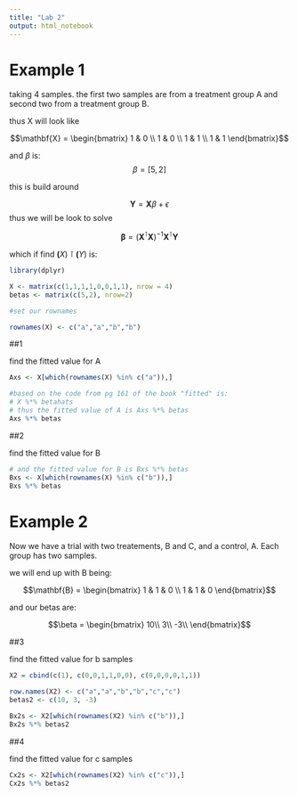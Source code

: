 ```yaml
---
title: "Lab 2"
output: html_notebook
--- 
```


# Example 1
taking 4 samples. the first two samples are from a treatment group A and second two from a treatment group B.

thus X will look like

$$\mathbf{X} = \begin{bmatrix}
1 & 0 \\
1 & 0 \\
1 & 1 \\
1 & 1
\end{bmatrix}$$

and $\beta$ is:
$$\beta = [5, 2]$$

this is build around

$$\mathbf{Y} = \mathbf{X}\beta + \epsilon$$
thus we will be look to solve 

$$\mathbf{\beta} = (\mathbf{X}^\intercal\mathbf{X})^{-1} \mathbf{X}^\intercal\mathbf{Y}$$

which if find $\mathbf(X)\intercal\mathbf(Y)$ is:


```r
library(dplyr)

X <- matrix(c(1,1,1,1,0,0,1,1), nrow = 4)
betas <- matrix(c(5,2), nrow=2)

#set our rownames

rownames(X) <- c("a","a","b","b")
```
##1 

find the fitted value for A
```r
Axs <- X[which(rownames(X) %in% c("a")),]

#based on the code from pg 161 of the book "fitted" is:
# X %*% betahats
# thus the fitted value of A is Axs %*% betas
Axs %*% betas
```

##2

find the fitted value for B
```r
# and the fitted value for B is Bxs %*% betas
Bxs <- X[which(rownames(X) %in% c("b")),]
Bxs %*% betas
```

# Example 2

Now we have a trial with two treatements, B and C, and a control, A. Each group has two samples.

we will end up with B being:

$$\mathbf{B} = 
\begin{bmatrix}
1 & 1 & 0 \\
1 & 1 & 0
\end{bmatrix}$$

and our betas are:

$$\beta = \begin{bmatrix}
10\\
3\\
-3\\
\end{bmatrix}$$

##3

find the fitted value for b samples

```r

X2 = cbind(c(1), c(0,0,1,1,0,0), c(0,0,0,0,1,1))

row.names(X2) <- c("a","a","b","b","c","c")
betas2 <- c(10, 3, -3)

Bx2s <- X2[which(rownames(X2) %in% c("b")),]
Bx2s %*% betas2
```

##4

find the fitted value for c samples

```r

Cx2s <- X2[which(rownames(X2) %in% c("c")),]
Cx2s %*% betas2
```